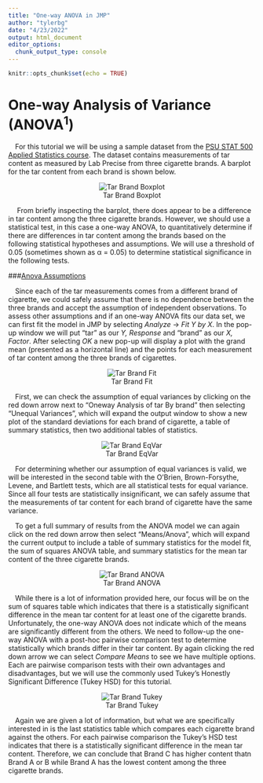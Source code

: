```yaml
---
title: "One-way ANOVA in JMP"
author: "tylerbg"
date: "4/23/2022"
output: html_document
editor_options: 
  chunk_output_type: console
---
```


```r
knitr::opts_chunk$set(echo = TRUE)
```

# One-way Analysis of Variance (ANOVA<sup>1</sup>)

&emsp;For this tutorial we will be using a sample dataset from the [PSU STAT 500 Applied Statistics course](https://online.stat.psu.edu/stat500/lesson/10/10.1). The dataset contains measurements of tar content as measured by Lab Precise from three cigarette brands. A barplot for the tar content from each brand is shown below.

<center>
![Tar Brand Boxplot](img/tar_brand_boxplot.png)
</center>

&emsp; From briefly inspecting the barplot, there does appear to be a difference in tar content among the three cigarette brands. However, we should use a statistical test, in this case a one-way ANOVA, to quantitatively determine if there are differences in tar content among the brands based on the following statistical hypotheses and assumptions. We will use a threshold of 0.05 (sometimes shown as &alpha; = 0.05) to determine statistical significance in the following tests.

###[Anova Assumptions](https://online.stat.psu.edu/stat500/lesson/10/10.2/10.2.1)

&emsp;Since each of the tar measurements comes from a different brand of cigarette, we could safely assume that there is no dependence between the three brands and accept the assumption of independent observations. To assess other assumptions and if an one-way ANOVA fits our data set, we can first fit the model in JMP by selecting *Analyze* -> *Fit Y by X*.  In the pop-up window we will put "tar" as our *Y, Response* and "brand" as our *X, Factor*.  After selecting *OK* a new pop-up will display a plot with the grand mean (presented as a horizontal line) and the points for each measurement of tar content among the three brands of cigarettes.

<center>
![Tar Brand Fit](img/tar_brand_fit.png)
</center>

&emsp;First, we can check the assumption of equal variances by clicking on the red down arrow next to "Oneway Analysis of tar By brand" then selecting "Unequal Variances", which will expand the output window to show a new plot of the standard deviations for each brand of cigarette, a table of summary statistics, then two additional tables of statistics.

<center>
![Tar Brand EqVar](img/tar_brand_eqvar.png)
</center>

&emsp;For determining whether our assumption of equal variances is valid, we will be interested in the second table with the O'Brien, Brown-Forsythe, Levene, and Bartlett tests, which are all statistical tests for equal variance.  Since all four tests are statistically insignificant, we can safely assume that the measurements of tar content for each brand of cigarette have the same variance.

&emsp;To get a full summary of results from the ANOVA model we can again click on the red down arrow then select "Means/Anova", which will expand the current output to include a table of summary statistics for the model fit, the sum of squares ANOVA table, and summary statistics for the mean tar content of the three cigarette brands.

<center>
![Tar Brand ANOVA](img/tar_brand_ANOVA.png)
</center>

&emsp;While there is a lot of information provided here, our focus will be on the sum of squares table which indicates that there is a statistically significant difference in the mean tar content for at least one of the cigarette brands.  Unfortunately, the one-way ANOVA does not indicate which of the means are significantly different from the others.  We need to follow-up the one-way ANOVA with a post-hoc pairwise comparison test to determine statistically which brands differ in their tar content.  By again clicking the red down arrow we can select *Compare Means* to see we have multiple options.  Each are pairwise comparison tests with their own advantages and disadvantages, but we will use the commonly used Tukey's Honestly Significant Difference (Tukey HSD) for this tutorial.

<center>
![Tar Brand Tukey](img/tar_brand_Tukey.png)
</center>

&emsp;Again we are given a lot of information, but what we are specifically interested in is the last statistics table which compares each cigarette brand against the others.  For each pairwise comparison the Tukey's HSD test indicates that there is a statistically significant difference in the mean tar content.  Therefore, we can conclude that Brand C has higher content thatn Brand A or B while Brand A has the lowest content among the three cigarette brands.
